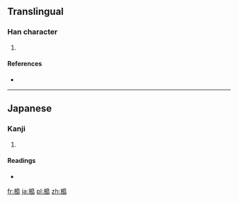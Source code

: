 ==Translingual==

===Han character===
{{Han char|rn=75|rad=木|as=10|sn=14|four=|canj=木竹日山 (DHAU)}}

# {{defn|Han|sort=木10}}

====References====
* {{Han ref|kx=0546.251|hdz=21266.061|uh=69DD|ud=27101}}

----

==Japanese==

===Kanji===
{{ja-kanji|grade=|rs=木10}}

# {{defn|lang=ja|sort=木10}}

====Readings====
* {{ja-readings|on=[[とう]] (tō)|kun=[[かし]] (kashi)}}

[[fr:槝]]
[[ja:槝]]
[[pl:槝]]
[[zh:槝]]